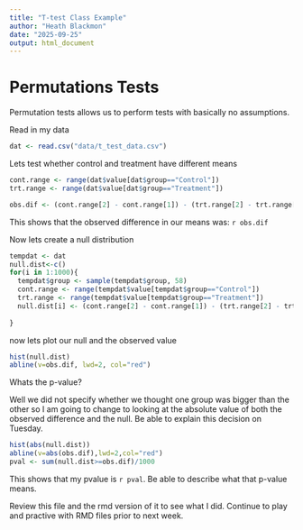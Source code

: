 ```yaml
---
title: "T-test Class Example"
author: "Heath Blackmon"
date: "2025-09-25"
output: html_document
---
```

  
# Permutations Tests
  
Permutation tests allows us to perform tests with basically no assumptions.

Read in my data
```r
dat <- read.csv("data/t_test_data.csv")
```

Lets test whether control and treatment have different means

```r
cont.range <- range(dat$value[dat$group=="Control"])
trt.range <- range(dat$value[dat$group=="Treatment"])

obs.dif <- (cont.range[2] - cont.range[1]) - (trt.range[2] - trt.range[1])
```

This shows that the observed difference in our means was: `r obs.dif`

Now lets create a null distribution

```r
tempdat <- dat
null.dist<-c()
for(i in 1:1000){
  tempdat$group <- sample(tempdat$group, 58)
  cont.range <- range(tempdat$value[tempdat$group=="Control"])
  trt.range <- range(tempdat$value[tempdat$group=="Treatment"])
  null.dist[i] <- (cont.range[2] - cont.range[1]) - (trt.range[2] - trt.range[1])
  
}
```

now lets plot our null and the observed value 

```r
hist(null.dist)
abline(v=obs.dif, lwd=2, col="red")
```

Whats the p-value? 

Well we did not specify whether we thought one group was bigger than the other so I am going to change to looking at the absolute value of both the observed difference and the null. Be able to explain this decision on Tuesday.

```r
hist(abs(null.dist))
abline(v=abs(obs.dif),lwd=2,col="red")
pval <- sum(null.dist>=obs.dif)/1000
```

This shows that my pvalue is `r pval`. Be able to describe what that p-value means.


Review this file and the rmd version of it to see what I did. Continue to play and practive with RMD files prior to next week.
